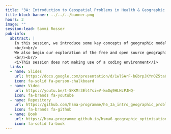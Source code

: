 ```yaml
---
title: "3A: Introduction to Geospatial Problems in Health & Geographic Visualisation using QGIS - Part 1"
title-block-banner: ../../../banner.png
hours: 3
image: ""
session-lead: Sammi Rosser
pub-info:
  abstract: |
    In this session, we introduce some key concepts of geographic modelling and visualisation. This includes concepts such as projections, coordinate reference systems, and areas of geographic organisation within the UK such as Output Areas.
    <br/><br/>
    We also begin our exploration of the free and open source geographic visualisation software package QGIS, covering how to load in point data that is stored as a .csv file and add colours, labels and more to start telling a story with geographic data.
    <br/><br/>
    <i>This session does not making use of a coding environment</i>
  links:
  - name: Slides
    url: https://docs.google.com/presentation/d/1wlSArF-bGbrpJKYnOZ5ta0JN4pCC8gq1blZftgetvkA/edit?usp=sharing
    icon: fa-solid fa-person-chalkboard
  - name: Video
    url: https://youtu.be/t-5KKMr3El4?si=V-kmDq9HLHzPJHQ-
    icon: fa-brands fa-youtube
  - name: Repository
    url: https://github.com/hsma-programme/h6_3a_intro_geographic_problems_and_qgis
    icon: fa-brands fa-github
  - name: Book
    url: https://hsma-programme.github.io/hsma6_geographic_optimisation_and_visualisation_book/
    icon: fa-solid fa-book
---
```

